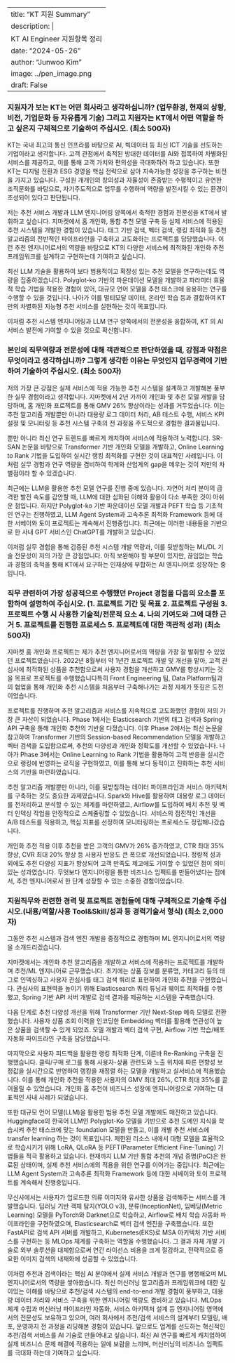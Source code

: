 
---
title: "KT 지원 Summary"
description: |
    KT AI Engineer 지원항목 정리
date: "2024-05-26"
author: "Junwoo Kim"
image: ../pen_image.png
draft: False
---

### 지원자가 보는 KT는 어떤 회사라고 생각하십니까? (업무환경, 현재의 상황, 비전, 기업문화 등 자유롭게 기술) 그리고 지원자는 KT에서 어떤 역할을 하고 싶은지 구체적으로 기술하여 주십시오. (최소 500자)

KT는 국내 최고의 통신 인프라를 바탕으로 AI, 빅데이터 등 최신 ICT 기술을 선도하는 기업이라고 생각합니다. 고객 관점에서 축적된 방대한 데이터를 AI와 접목하여 차별화된 서비스를 제공하고, 이를 통해 고객 가치와 편의성을 극대화하려 하고 있습니다.
또한 KT는 디지털 전환과 ESG 경영을 핵심 전략으로 삼아 지속가능한 성장을 추구하는 비전을 가지고 있습니다. 구성원 개개인의 창의성과 자율성이 존중받는 수평적이고 유연한 조직문화를 바탕으로, 자기주도적으로 업무를 수행하며 역량을 발전시킬 수 있는 환경이 조성되어 있다고 판단됩니다.

저는 추천 서비스 개발과 LLM 엔지니어링 양쪽에서 축적한 경험과 전문성을 KT에서 발휘하고 싶습니다.
지마켓에서 홈 개인화, 통합 추천 모델 구축 등 실제 서비스에 적용된 추천 시스템을 개발한 경험이 있습니다. 태그 기반 검색, 벡터 검색, 랭킹 최적화 등 추천 알고리즘의 전반적인 파이프라인을 구축하고 고도화하는 프로젝트를 담당했습니다. 이런 추천 엔지니어로서의 역량을 바탕으로 KT의 다양한 서비스에 최적화된 개인화 추천 프레임워크를 설계하고 구현하는데 기여하고 싶습니다.

 최신 LLM 기술을 활용하여 보다 범용적이고 확장성 있는 추천 모델을 연구하는데도 역량을 집중하겠습니다. Polyglot-ko 기반의 파운데이션 모델을 개발하고 파라미터 효율적 학습 기법을 적용한 경험이 있어, 대규모 언어 모델을 추천 태스크에 응용하는 연구를 수행할 수 있을 것입니다. 나아가 이를 멀티모달 데이터, 온라인 학습 등과 결합하여 KT만의 차별화된 지능형 추천 서비스를 실현하는 것이 목표입니다.

이처럼 추천 시스템 엔지니어링과 LLM 연구 양쪽에서의 전문성을 융합하여, KT 의 AI 서비스 발전에 기여할 수 있을 것으로 확신합니다.


### 본인의 직무역량과 전문성에 대해 객관적으로 판단하였을 때, 강점과 약점은 무엇이라고 생각하십니까? 그렇게 생각한 이유는 무엇인지 업무경력에 기반하여 기술하여 주십시오. (최소 500자)
저의 가장 큰 강점은 실제 서비스에 적용 가능한 추천 시스템을 설계하고 개발해본 풍부한 실무 경험이라고 생각합니다. 지마켓에서 2년 가까이 개인화 및 추천 모델 개발을 담당하며, 홈 개인화 프로젝트를 통해 GMV 26% 향상이라는 성과를 거두었습니다. 이는 추천 알고리즘 개발뿐만 아니라 대용량 로그 데이터 처리, AB 테스트 수행, 서비스 KPI 설정 및 모니터링 등 추천 시스템 구축의 전 과정을 주도적으로 경험한 결과물입니다.

뿐만 아니라 최신 연구 트렌드를 빠르게 캐치하여 서비스에 적용하려 노력합니다. SR-SAN 논문을 바탕으로 Transformer 기반 개인화 모델을 개발하고, Online Learning to Rank 기법을 도입하여 실시간 랭킹 최적화를 구현한 것이 대표적인 사례입니다. 이처럼 실무 경험과 연구 역량을 겸비하여 학계와 산업계의 gap을 메우는 것이 저만의 차별점이라 할 수 있겠습니다.

최근에는 LLM을 활용한 추천 모델 연구를 진행 중에 있습니다. 자연어 처리 분야의 급격한 발전 속도를 감안할 때, LLM에 대한 심화된 이해와 활용이 다소 부족한 것이 아쉬운 점입니다. 하지만 Polyglot-ko 기반 파운데이션 모델 개발과 PEFT 학습 등 기초적인 연구는 진행하였고, LLM Agent System과 고속추론 최적화 Framework 등에 대한 서베이와 토이 프로젝트는 계속해서 진행중입니다. 최근에는 이러한 내용들을 기반으로 한 사내 GPT 서비스인 ChatGPT를 개발하고 있습니다.

이처럼 실무 경험을 통해 검증된 추천 시스템 개발 역량과, 이를 뒷받침하는 ML/DL 기술 전문성이 저의 가장 큰 강점입니다. 아직 보완해야 할 부분이 있지만, 끊임없는 학습과 경험의 축적을 통해 KT에서 요구하는 인재상에 부합하는 AI 엔지니어로 성장하는 중입니다.


### 직무 관련하여 가장 성공적으로 수행했던 Project 경험을 다음의 요소를 포함하여 설명하여 주십시오. (1. 프로젝트 기간 및 목표 2. 프로젝트 구성원 3. 프로젝트 수행 시 사용한 기술적/전문적 요소 4. 나의 기여도와 그에 대한 근거 5. 프로젝트를 진행한 프로세스 5. 프로젝트에 대한 객관적 성과) (최소 500자)

지마켓 홈 개인화 프로젝트는 제가 추천 엔지니어로서의 역량을 가장 잘 발휘할 수 있었던 프로젝트였습니다.
2022년 8월부터 약 1년간 프로젝트 개발 및 개선을 맡아, 고객 관심사에 최적화된 상품을 추천함으로써 사용자 경험을 개선하고 GMV를 향상시키는 것을 목표로 프로젝트를 수행했습니다특히 Front Engineering 팀, Data Platform팀과의 협업을 통해 개인화 추천 시스템을 처음부터 구축해나가는 과정 자체가 뜻깊은 도전이었습니다.

프로젝트를 진행하며 추천 알고리즘과 서비스를 지속적으로 고도화했던 경험이 저의 가장 큰 자산이 되었습니다. 
Phase 1에서는 Elasticsearch 기반의 태그 검색과 Spring API 구축을 통해 개인화 추천의 기반을 다졌습니다. 
이후 Phase 2에서는 최신 논문을 참고하여 Transformer 기반의 Session-based Recommendation 모델을 개발하고 벡터 검색을 도입함으로써, 추천의 다양성과 개인화 정확도를 개선할 수 있었습니다.
나아가 Phase 3에서는 Online Learning to Rank 기법을 활용하여 고객 반응을 실시간으로 랭킹에 반영하는 로직을 구현하였고, 이를 통해 보다 동적이고 진화하는 추천 서비스의 기반을 마련하였습니다.

추천 알고리즘 개발뿐만 아니라, 이를 뒷받침하는 데이터 파이프라인과 서비스 아키텍처를 구축하는 것도 중요한 과제였습니다. Spark와 Hive를 활용하여 대용량 로그 데이터를 전처리하고 분석할 수 있는 체계를 마련하였고, Airflow를 도입하여 배치 추천 및 벡터 인덱싱 작업을 안정적으로 스케줄링할 수 있었습니다. 서비스의 점진적인 개선을 A/B 테스트를 적용하고, 핵심 지표를 선정하여 모니터링하는 프로세스도 정립해나갔습니다.

개인화 추천 적용 이후 추천을 받은 고객의 GMV가 26% 증가하였고, CTR 최대 35% 향상, CVR 최대 20% 향상 등 사용자 반응도 큰 폭으로 개선되었습니다. 정량적 성과 외에도 추천 다양성 지표가 향상되어 고객 만족도 제고에도 기여할 수 있었던 점이 의미 있는 성과였습니다. 무엇보다 엔지니어링을 통한 비즈니스 임팩트를 만들어냈다는 점에서, 추천 엔지니어로서 한 단계 성장할 수 있는 소중한 경험이었습니다.


### 지원직무와 관련한 경력 및 프로젝트 경험들에 대해 구체적으로 기술해 주십시오.(내용/역할/사용 Tool&Skill/성과 등 경력기술서 형식) (최소 2,000자)
그동안 추천 시스템과 검색 엔진 개발을 중점적으로 경험하며 ML 엔지니어로서의 역량을 소개드리겠습니다.

지마켓에서는 개인화 추천 알고리즘을 개발하고 서비스에 적용하는 프로젝트를 개발하며 추천/ML 엔지니어로 근무했습니다. 
초기에는 상품 정보를 분류명, 카테고리 등의 태그로 인덱싱하고 사용자 관심사를 태그 검색 쿼리로 표현하여 개인화 추천을 구현했습니다. 관심사의 표현력을 높이기 위해 Elasticsearch 쿼리 튜닝과 웨이트 최적화를 수행했고, Spring 기반 API 서버 개발로 검색 결과를 제공하는 시스템을 구축했습니다.

다음 단계로 추천 다양성 개선을 위해 Transformer 기반 Next-Step 예측 모델로 전환했습니다. 사용자 상품 조회 이력을 인코딩한 Embedding 벡터를 활용해 연관성이 높은 상품을 검색할 수 있게 되었죠. 모델 개발과 벡터 검색 구현, Airflow 기반 학습/배포 자동화 파이프라인 구축을 담당했습니다.

마지막으로 사용자 피드백을 활용한 랭킹 최적화 단계, 이른바 Re-Ranking 구축을 진행했습니다. 클릭/구매 로그를 통해 사용자-상품 관련도와 노출 위치에 따른 편향성 보정값을 실시간으로 반영하여 랭킹을 재정렬 하는 모델을 개발하고 실서비스에 적용했습니다.
이를 통해 개인화 추천을 적용한 사용자의 GMV 최대 26%, CTR 최대 35%를 끌어올릴 수 있었습니다. 개인화 홈 추천이 비즈니스 성장에 엔지니어링으로 기여하는 대표적인 사내 사례가 되었습니다.

또한 대규모 언어 모델(LLM)을 활용한 범용 추천 모델 개발에도 매진하고 있습니다. Huggingface의 한국어 LLM인 Polyglot-Ko 모델을 기반으로 추천 도메인 지식을 학습시켜 추천 태스크에 맞는 foundation 모델을 만들고, 이를 개별 추천 서비스에 transfer learning 하는 것이 목표입니다.
제한된 리소스 내에서 대형 모델을 효율적으로 학습시키기 위해 LoRA, QLoRA 등 PEFT(Parameter Efficient Fine-Tuning) 기법들을 적극 활용하고 있습니다. 현재까지 LLM 기반 통합 추천의 개념 증명(PoC)은 완료된 상태이며, 실제 추천 서비스에의 적용을 위한 연구를 이어가는 중입니다.
최근에는 LLM Agent System과 고속추론 최적화 Framework 등에 대한 서베이와 토이 프로젝트를 계속해서 진행중입니다.

무신사에서는 사용자가 업로드한 의류 이미지와 유사한 상품을 검색해주는 서비스를 개발했습니다.
딥러닝 기반 객체 탐지(YOLO v3), 분류(InceptionNet), 임베딩(Metric Learning) 모델을 PyTorch와 Darknet으로 학습하고, Airflow로 배치 학습 자동화 파이프라인을 구현하였으며, Elasticsearch로 벡터 검색 엔진을 구축했습니다.
또한 FastAPI로 검색 API 서버를 개발하고, Kubernetes(EKS)로 MSA 아키텍처 기반 서비스를 구현하는 등 MLOps 체계를 구축하는 역할을 수행했습니다. 그 결과 자체 개발 기술로 외부 솔루션을 대체함으로써 연간 라이선스 비용을 크게 절감하고, 전략적으로 중요한 이미지 검색의 내재화에 성공할 수 있었습니다.

이처럼 추천과 검색이라는 핵심 AI 분야에서 실제 서비스 개발과 연구를 병행해오며 ML 엔지니어로서의 역량을 쌓아왔습니다.
 최신 머신러닝 알고리즘과 프레임워크에 대한 깊이있는 이해를 바탕으로 추천/검색 시스템의 end-to-end 개발 경험이 풍부하고, 대용량 데이터 처리와 서비스 구축을 위한 엔지니어링 역량도 겸비하고 있습니다.
MLOps 체계 수립과 머신러닝 파이프라인 자동화, 서비스 아키텍처 설계 등 엔지니어링 영역에서의 전문성도 보유하고 있으며, 여러 회사에서 추천/검색 서비스의 설계부터 모델링, 배포, 운영까지 전 과정을 리딩해본 경험이 있습니다.
앞으로도 업계를 선도하는 혁신적인 추천/검색 서비스를 AI 기술로 만들어내고 싶습니다. 최신 AI 연구를 빠르게 캐치업하여 실제 비즈니스 문제 해결에 적용하는 일에 보람을 느끼며, 머신러닝의 비즈니스 임팩트를 극대화 하는데 기여하고 싶습니다.
